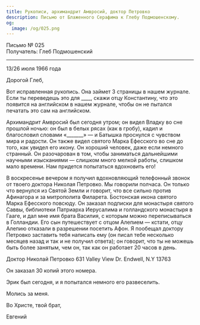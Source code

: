 ```yaml
---
title: Рукописи, архимандрит Амвросий, доктор Петровко
description: Письмо от Блаженного Серафима к Глебу Подмошенскому.
og:
  image: /og/025.png
---
```


<div style={{textAlign:'right', fontFamily:'monospace'}}>Письмо № 025</div>
<div style={{textAlign:'left', fontFamily:'monospace'}}>Получатель: Глеб Подмошенский</div>

---

13/26 июля 1966 года

Дорогой Глеб,

Вот исправленная рукопись. Она займет 3 страницы в нашем журнале. Если ты переведешь это для ____, скажи отцу Константину, что это появится на английском в нашем журнале, чтобы он не пытался печатать это сам на английском.

Архимандрит Амвросий был сегодня утром; он видел Владку во сне прошлой ночью: он был в белых рясах (как в гробу), кадил и благословил словами «_______» — и Батышка проснулся с чувством мира и радости. Он также видел святого Марка Ефесского во сне до того, как увидел его икону. Он хороший человек, даже если немного странный. Он разочарован в том, чтобы заниматься дальнейшими научными изысканиями — слишком много мелкой работы, слишком мало времени. Нам придется попытаться вдохновить его!

В воскресенье вечером я получил вдохновляющий телефонный звонок от твоего доктора Николая Петровко. Мы говорили полчаса. Он только что вернулся из Святой Земли и говорит, что все сильно против Афинагора и за митрополита Филарета. Бостонская икона святого Марка Ефесского повсюду. Он заказал подписки для монастыря святого Саввы, библиотеки Патриарха Иерусалима и голландского монастыря в Гааге, и дал мне имя брата Василия, с которым можно переписываться в Голландии. Его сын путешествует с отцом Алепием — кстати, отцу Алепию отказали в разрешении посетить Афон. Я пообещал доктору Петровко заставить тебя написать ему (он писал тебе несколько месяцев назад и так и не получил ответа); он говорит, что ты не можешь быть более занятым, чем он, так как он работает 20 часов в день.

Доктор Николай Петровко 
631 Valley View Dr. 
Endwell, N.Y 13763 

Он заказал 30 копий этого номера.

Эрик был сегодня, и я попытался немного его развеселить.

Молись за меня.

Во Христе, твой брат,

Евгений